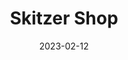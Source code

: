 ---
title: Skitzer Shop
description: A g-Commerce website for selling game products
url: https://skitzer.vercel.app
githubUrl: https://github.com/Ltwoz/webshop-template
date: "2023-02-12"
screenshot: https://media.discordapp.net/attachments/609919287024680961/1178930448613785640/image.png?ex=6577ef8a&is=65657a8a&hm=c59b2846f3b39864497f9090c718955108939b6f8b3f2e281c21e74df1ce473b&=&format=webp&width=1407&height=676
---